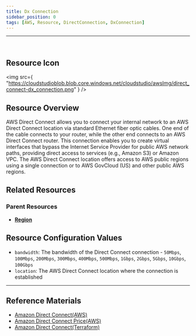 ```yaml
---
title: Dx Connection
sidebar_position: 0
tags: [AWS, Resource, DirectConnection, DxConnection]
---
```


<hr />
<br />

## Resource Icon

<img
    src={
        "https://cloudstudioblob.blob.core.windows.net/cloudstudio/awsImg/direct_connect-dx_connection.png"
    }
/>

## Resource Overview

AWS Direct Connect allows you to connect your internal network to an AWS Direct Connect location via standard Ethernet fiber optic cables. 
One end of the cable connects to your router, while the other end connects to an AWS Direct Connect router. This connection enables you to create virtual interfaces that bypass the Internet Service Provider for public AWS network paths, providing direct access to services (e.g., Amazon S3) or Amazon VPC. 
The AWS Direct Connect location offers access to AWS public regions using a single connection or to AWS GovCloud (US) and other public AWS regions.

## Related Resources

### Parent Resources

-   [**Region**](https://docs.cstudio.app/docs/resource/aws/Base/Region)

## Resource Configuration Values

-   `bandwidth`: The bandwidth of the Direct Connect connection - `50Mbps`, `100Mbps`, `200Mbps`, `300Mbps`, `400Mbps`, `500Mbps`, `1Gbps`, `2Gbps`, `5Gbps`, `10Gbps`, `100Gbps`
-   `location`: The AWS Direct Connect location where the connection is established

---

## Reference Materials

-   [Amazon Direct Connect(AWS)](https://docs.aws.amazon.com/ko_kr/directconnect/latest/UserGuide/Welcome.html)
-   [Amazon Direct Connect Price(AWS)](https://aws.amazon.com/ko/directconnect/pricing/?nc2=type_a)
-   [Amazon Direct Connect(Terraform)](https://registry.terraform.io/providers/hashicorp/aws/latest/docs/resources/dx_connection)

